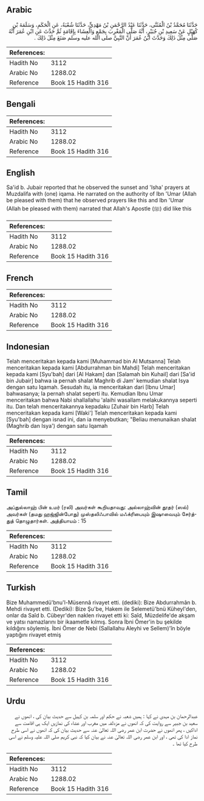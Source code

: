 ## Arabic


<div dir="rtl" lang="ar" style={{fontSize:'larger',backgroundColor:'#f8f9fa',padding:20}}>
حَدَّثَنَا مُحَمَّدُ بْنُ الْمُثَنَّى، حَدَّثَنَا عَبْدُ الرَّحْمَنِ بْنُ مَهْدِيٍّ، حَدَّثَنَا شُعْبَةُ، عَنِ الْحَكَمِ، وَسَلَمَةَ بْنِ كُهَيْلٍ عَنْ سَعِيدِ بْنِ جُبَيْرٍ، أَنَّهُ صَلَّى الْمَغْرِبَ بِجَمْعٍ وَالْعِشَاءَ بِإِقَامَةٍ ثُمَّ حَدَّثَ عَنِ ابْنِ عُمَرَ أَنَّهُ صَلَّى مِثْلَ ذَلِكَ وَحَدَّثَ ابْنُ عُمَرَ أَنَّ النَّبِيَّ صلى الله عليه وسلم صَنَعَ مِثْلَ ذَلِكَ ‏.‏
</div>
<div style={{backgroundColor:'#f8f9fa',padding:20, marginBottom: 10}}><table> <thead> <tr> <th>References:</th> <th></th> </tr> </thead> <tbody><tr><td>Hadith No</td><td>3112</td></tr><tr><td>Arabic No</td><td>1288.02</td></tr><tr><td>Reference</td><td>Book 15 Hadith 316</td></tr></tbody></table></div>

## Bengali


<div dir="ltr" lang="bn" style={{fontSize:'larger',backgroundColor:'#f8f9fa',padding:20}}>

</div>
<div style={{backgroundColor:'#f8f9fa',padding:20, marginBottom: 10}}><table> <thead> <tr> <th>References:</th> <th></th> </tr> </thead> <tbody><tr><td>Hadith No</td><td>3112</td></tr><tr><td>Arabic No</td><td>1288.02</td></tr><tr><td>Reference</td><td>Book 15 Hadith 316</td></tr></tbody></table></div>

## English


<div dir="ltr" lang="en" style={{fontSize:'larger',backgroundColor:'#f8f9fa',padding:20}}>
Sa'id b. Jubair reported that he observed the sunset and 'Isha' prayers at Muzdalifa with (one) iqama. He narrated on the authority of Ibn 'Umar (Allah be pleased with them) that he observed prayers like this and Ibn 'Umar (Allah be pleased with them) narrated that Allah's Apostle (ﷺ) did like this
</div>
<div style={{backgroundColor:'#f8f9fa',padding:20, marginBottom: 10}}><table> <thead> <tr> <th>References:</th> <th></th> </tr> </thead> <tbody><tr><td>Hadith No</td><td>3112</td></tr><tr><td>Arabic No</td><td>1288.02</td></tr><tr><td>Reference</td><td>Book 15 Hadith 316</td></tr></tbody></table></div>

## French


<div dir="ltr" lang="fr" style={{fontSize:'larger',backgroundColor:'#f8f9fa',padding:20}}>

</div>
<div style={{backgroundColor:'#f8f9fa',padding:20, marginBottom: 10}}><table> <thead> <tr> <th>References:</th> <th></th> </tr> </thead> <tbody><tr><td>Hadith No</td><td>3112</td></tr><tr><td>Arabic No</td><td>1288.02</td></tr><tr><td>Reference</td><td>Book 15 Hadith 316</td></tr></tbody></table></div>

## Indonesian


<div dir="ltr" lang="id" style={{fontSize:'larger',backgroundColor:'#f8f9fa',padding:20}}>
Telah menceritakan kepada kami [Muhammad bin Al Mutsanna] Telah menceritakan kepada kami [Abdurrahman bin Mahdi] Telah menceritakan kepada kami [Syu'bah] dari [Al Hakam] dan [Salamah bin Kuhail] dari [Sa'id bin Jubair] bahwa ia pernah shalat Maghrib di Jam' kemudian shalat Isya dengan satu Iqamah. Sesudah itu, ia menceritakan dari [Ibnu Umar] bahwasanya; Ia pernah shalat seperti itu. Kemudian Ibnu Umar menceritakan bahwa Nabi shallallahu 'alaihi wasallam melakukannya seperti itu. Dan telah menceritakannya kepadaku [Zuhair bin Harb] Telah menceritakan kepada kami [Waki'] Telah menceritakan kepada kami [Syu'bah] dengan isnad ini, dan ia menyebutkan; "Beliau menunaikan shalat (Maghrib dan Isya') dengan satu Iqamah
</div>
<div style={{backgroundColor:'#f8f9fa',padding:20, marginBottom: 10}}><table> <thead> <tr> <th>References:</th> <th></th> </tr> </thead> <tbody><tr><td>Hadith No</td><td>3112</td></tr><tr><td>Arabic No</td><td>1288.02</td></tr><tr><td>Reference</td><td>Book 15 Hadith 316</td></tr></tbody></table></div>

## Tamil


<div dir="ltr" lang="ta" style={{fontSize:'larger',backgroundColor:'#f8f9fa',padding:20}}>
அப்துல்லாஹ் பின் உமர் (ரலி) அவர்கள் கூறியதாவது: அல்லாஹ்வின் தூதர் (ஸல்) அவர்கள் (தமது ஹஜ்ஜின்போது) முஸ்தலிஃபாவில் மஃக்ரிபையும் இஷாவையும் சேர்த்துத் தொழுதார்கள். அத்தியாயம் : 15
</div>
<div style={{backgroundColor:'#f8f9fa',padding:20, marginBottom: 10}}><table> <thead> <tr> <th>References:</th> <th></th> </tr> </thead> <tbody><tr><td>Hadith No</td><td>3112</td></tr><tr><td>Arabic No</td><td>1288.02</td></tr><tr><td>Reference</td><td>Book 15 Hadith 316</td></tr></tbody></table></div>

## Turkish


<div dir="ltr" lang="tr" style={{fontSize:'larger',backgroundColor:'#f8f9fa',padding:20}}>
Bize Muhammedü'bnu'l-Müsennâ rivayet etti. (dediki): Bize Abdurrahmân b. Mehdi rivayet etti. (Dediki): Bize Şu'be, Hakem ile Selemetü'bnü Küheyl'den, onlar da Saîd b. Cübeyr'den naklen rivayet etti ki: Saîd, Müzdelife'de akşam ve yatsı namazlarını bir ikaametle kılmış. Sonra İbni Ömer'in bu şekilde kıldığını söylemiş. İbni Ömer de Nebi (Sallallahu Aleyhi ve Sellem)'în böyle yaptığını rivayet etmiş
</div>
<div style={{backgroundColor:'#f8f9fa',padding:20, marginBottom: 10}}><table> <thead> <tr> <th>References:</th> <th></th> </tr> </thead> <tbody><tr><td>Hadith No</td><td>3112</td></tr><tr><td>Arabic No</td><td>1288.02</td></tr><tr><td>Reference</td><td>Book 15 Hadith 316</td></tr></tbody></table></div>

## Urdu


<div dir="rtl" lang="ur" style={{fontSize:'larger',backgroundColor:'#f8f9fa',padding:20}}>
عبدالرحمان بن مہدی نے کہا : ہمیں شعبہ نے حکم اور سلمہ بن کہیل سے حدیث بیان کی ، انھوں نے سعید بن جبیر سے روایت کی کہ انھوں نے مزدلفہ میں مغرب اور عشاء کی نمازیں ایک ہی اقامت سے اداکیں ، پھر انھوں نے حضرت ابن عمر رضی اللہ تعالیٰ عنہ سے حدیث بیان کی کہ انھوں نے اسی طرح نماز ادا کی تھی ، اور ابن عمر رضی اللہ تعالیٰ عنہ نے بیان کیا کہ نبی کریم صلی اللہ علیہ وسلم نے اسی طرح کیا تھا ۔
</div>
<div style={{backgroundColor:'#f8f9fa',padding:20, marginBottom: 10}}><table> <thead> <tr> <th>References:</th> <th></th> </tr> </thead> <tbody><tr><td>Hadith No</td><td>3112</td></tr><tr><td>Arabic No</td><td>1288.02</td></tr><tr><td>Reference</td><td>Book 15 Hadith 316</td></tr></tbody></table></div>